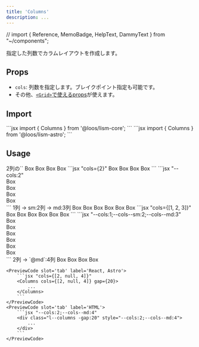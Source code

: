 ```yaml
---
title: 'Columns'
description: ...
---
```

// import { Reference, MemoBadge, HelpText, DammyText } from "~/components";

指定した列数でカラムレイアウトを作成します。


## Props
- `cols`: 列数を指定します。ブレイクポイント指定も可能です。
- その他、[`<Grid>`で使えるprops](/ja/components/grid#props)が使えます。


## Import

<Preview>
	<PreviewCode slot='tab' label='React'>
```jsx
import { Columns } from '@loos/lism-core';
```
	</PreviewCode>
	<PreviewCode slot='tab' label='Astro'>
```jsx
import { Columns } from '@loos/lism-astro';
```
	</PreviewCode>
</Preview>


## Usage

<Preview>
	<PreviewTitle>
		2列の`<Columns>`
	</PreviewTitle>
	<PreviewArea resize p='20'>
		<Columns cols={2} gap={20}>
			<Box bgc='base-2' p="box">Box</Box>
			<Box bgc='base-2' p="box">Box</Box>
			<Box bgc='base-2' p="box">Box</Box>
			<Box bgc='base-2' p="box">Box</Box>
		</Columns>
	</PreviewArea>
	<PreviewCode slot='tab' label='React, Astro'>
		```jsx "cols={2}"
		<Columns cols={2} gap={20}>
			<Box bgc='base-2' p="box">Box</Box>
			<Box bgc='base-2' p="box">Box</Box>
			<Box bgc='base-2' p="box">Box</Box>
			<Box bgc='base-2' p="box">Box</Box>
		</Columns>
		```
	</PreviewCode>
	<PreviewCode slot='tab' label='HTML'>
		```jsx "--cols:2"
		<div class="l--columns -gap:20" style="--cols:2">
			<div class="l--box -bgc:pale -p:box">Box</div>
			<div class="l--box -bgc:pale -p:box">Box</div>
			<div class="l--box -bgc:pale -p:box">Box</div>
			<div class="l--box -bgc:pale -p:box">Box</div>
		</div>
		```
	</PreviewCode>
</Preview>


<Preview>
	<PreviewTitle>
		1列 → sm:2列 → md:3列
	</PreviewTitle>
	<PreviewArea resize p='20'>
		<Columns cols={[1, 2, 3]} gap={20}>
			<Box bgc='base-2' p="box">Box</Box>
			<Box bgc='base-2' p="box">Box</Box>
			<Box bgc='base-2' p="box">Box</Box>
			<Box bgc='base-2' p="box">Box</Box>
			<Box bgc='base-2' p="box">Box</Box>
			<Box bgc='base-2' p="box">Box</Box>
		</Columns>
	</PreviewArea>
	<PreviewCode slot='tab' label='React, Astro'>
		```jsx "cols={[1, 2, 3]}"
		<Columns cols={[1, 2, 3]} gap={20}>
			<Box bgc='base-2' p="box">Box</Box>
			<Box bgc='base-2' p="box">Box</Box>
			<Box bgc='base-2' p="box">Box</Box>
			<Box bgc='base-2' p="box">Box</Box>
			<Box bgc='base-2' p="box">Box</Box>
			<Box bgc='base-2' p="box">Box</Box>
		</Columns>
		```
	</PreviewCode>
	<PreviewCode slot='tab' label='HTML'>
		```jsx "--cols:1;--cols--sm:2;--cols--md:3"
		<div class="l--columns -gap:20" style="--cols:1;--cols--sm:2;--cols--md:3">
			<div class="l--box -bgc:pale -p:box">Box</div>
			<div class="l--box -bgc:pale -p:box">Box</div>
			<div class="l--box -bgc:pale -p:box">Box</div>
			<div class="l--box -bgc:pale -p:box">Box</div>
			<div class="l--box -bgc:pale -p:box">Box</div>
			<div class="l--box -bgc:pale -p:box">Box</div>
		</div>
		```
	</PreviewCode>
</Preview>


<Preview>
	<PreviewTitle>
		2列 → `@md`:4列
	</PreviewTitle>
	<PreviewArea resize p='20'>
		<Columns cols={[2, null, 4]} gap={20}>
			<Box bgc='base-2' p="box">Box</Box>
			<Box bgc='base-2' p="box">Box</Box>
			<Box bgc='base-2' p="box">Box</Box>
			<Box bgc='base-2' p="box">Box</Box>
		</Columns>
	</PreviewArea>

	<PreviewCode slot='tab' label='React, Astro'>
		```jsx "cols={[2, null, 4]}"
		<Columns cols={[2, null, 4]} gap={20}>
			...
		</Columns>
		```
	</PreviewCode>
	<PreviewCode slot='tab' label='HTML'>
		```jsx "--cols:2;--cols--md:4"
		<div class="l--columns -gap:20" style="--cols:2;--cols--md:4">
			...
		</div>
		```
	</PreviewCode>
</Preview>


